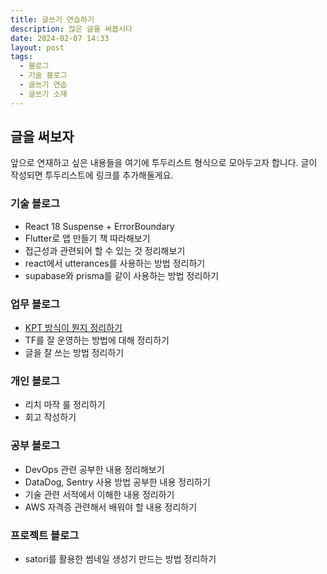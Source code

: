 ```yaml
---
title: 글쓰기 연습하기
description: 많은 글을 써봅시다
date: 2024-02-07 14:33
layout: post
tags:
  - 블로그
  - 기술 블로그
  - 글쓰기 연습
  - 글쓰기 소재
---
```


## 글을 써보자

앞으로 연재하고 싶은 내용들을 여기에 투두리스트 형식으로 모아두고자 합니다.
글이 작성되면 투두리스트에 링크를 추가해둘게요.

### 기술 블로그

- React 18 Suspense + ErrorBoundary
- Flutter로 앱 만들기 책 따라해보기
- 접근성과 관련되어 할 수 있는 것 정리해보기
- react에서 utterances를 사용하는 방법 정리하기
- supabase와 prisma를 같이 사용하는 방법 정리하기

### 업무 블로그

- [KPT 방식이 뭔지 정리하기](/post/what-is-kpt)
- TF를 잘 운영하는 방법에 대해 정리하기
- 글을 잘 쓰는 방법 정리하기

### 개인 블로그

- 리치 마작 룰 정리하기
- 회고 작성하기

### 공부 블로그

- DevOps 관련 공부한 내용 정리해보기
- DataDog, Sentry 사용 방법 공부한 내용 정리하기
- 기술 관련 서적에서 이해한 내용 정리하기
- AWS 자격증 관련해서 배워야 할 내용 정리하기

### 프로젝트 블로그

- satori를 활용한 썸네일 생성기 만드는 방법 정리하기
